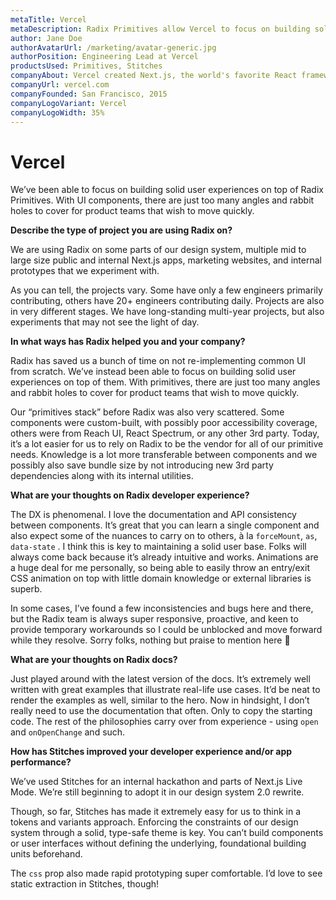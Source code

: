 ```yaml
---
metaTitle: Vercel
metaDescription: Radix Primitives allow Vercel to focus on building solid user experiences on top of them, instead of re-implementing common UI from scratch.
author: Jane Doe
authorAvatarUrl: /marketing/avatar-generic.jpg
authorPosition: Engineering Lead at Vercel
productsUsed: Primitives, Stitches
companyAbout: Vercel created Next.js, the world's favorite React framework, and is building the best tools and workflow for frontend development teams.
companyUrl: vercel.com
companyFounded: San Francisco, 2015
companyLogoVariant: Vercel
companyLogoWidth: 35%
---
```


# Vercel

<HeroQuote>
  We’ve been able to focus on building solid user experiences on top of Radix
  Primitives. With UI components, there are just too many angles and rabbit
  holes to cover for product teams that wish to move quickly.
</HeroQuote>

**Describe the type of project you are using Radix on?**

We are using Radix on some parts of our design system, multiple mid to large size public and internal Next.js apps, marketing websites, and internal prototypes that we experiment with.

As you can tell, the projects vary. Some have only a few engineers primarily contributing, others have 20+ engineers contributing daily. Projects are also in very different stages. We have long-standing multi-year projects, but also experiments that may not see the light of day.

**In what ways has Radix helped you and your company?**

Radix has saved us a bunch of time on not re-implementing common UI from scratch. We’ve instead been able to focus on building solid user experiences on top of them. With primitives, there are just too many angles and rabbit holes to cover for product teams that wish to move quickly.

Our “primitives stack” before Radix was also very scattered. Some components were custom-built, with possibly poor accessibility coverage, others were from Reach UI, React Spectrum, or any other 3rd party. Today, it’s a lot easier for us to rely on Radix to be the vendor for all of our primitive needs. Knowledge is a lot more transferable between components and we possibly also save bundle size by not introducing new 3rd party dependencies along with its internal utilities.

**What are your thoughts on Radix developer experience?**

The DX is phenomenal. I love the documentation and API consistency between components. It’s great that you can learn a single component and also expect some of the nuances to carry on to others, à la `forceMount`, `as`, `data-state` . I think this is key to maintaining a solid user base. Folks will always come back because it’s already intuitive and works. Animations are a huge deal for me personally, so being able to easily throw an entry/exit CSS animation on top with little domain knowledge or external libraries is superb.

In some cases, I’ve found a few inconsistencies and bugs here and there, but the Radix team is always super responsive, proactive, and keen to provide temporary workarounds so I could be unblocked and move forward while they resolve. Sorry folks, nothing but praise to mention here 🙌

**What are your thoughts on Radix docs?**

Just played around with the latest version of the docs. It’s extremely well written with great examples that illustrate real-life use cases. It’d be neat to render the examples as well, similar to the hero. Now in hindsight, I don’t really need to use the documentation that often. Only to copy the starting code. The rest of the philosophies carry over from experience - using `open` and `onOpenChange` and such.

**How has Stitches improved your developer experience and/or app performance?**

We’ve used Stitches for an internal hackathon and parts of Next.js Live Mode. We’re still beginning to adopt it in our design system 2.0 rewrite.

Though, so far, Stitches has made it extremely easy for us to think in a tokens and variants approach. Enforcing the constraints of our design system through a solid, type-safe theme is key. You can’t build components or user interfaces without defining the underlying, foundational building units beforehand.

The `css` prop also made rapid prototyping super comfortable. I’d love to see static extraction in Stitches, though!
